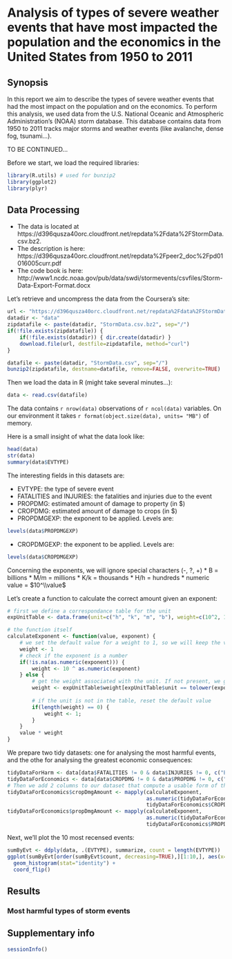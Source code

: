 # Analysis of types of severe weather events that have most impacted the population and the economics in the United States from 1950 to 2011

## Synopsis

In this report we aim to describe the types of severe weather events that had the most impact on the population
and on the economics.
To perform this analysis, we used data from the U.S. National Oceanic and Atmospheric Administration's (NOAA) storm database.
This database contains data from 1950 to 2011 tracks major storms and weather events (like avalanche, dense fog, tsunami...).

TO BE CONTINUED...

Before we start, we load the required libraries:

``` r
library(R.utils) # used for bunzip2
library(ggplot2)
library(plyr)
```

## Data Processing

* The data is located at https://d396qusza40orc.cloudfront.net/repdata%2Fdata%2FStormData.csv.bz2.
* The description is here: https://d396qusza40orc.cloudfront.net/repdata%2Fpeer2_doc%2Fpd01016005curr.pdf
* The code book is here: http://www1.ncdc.noaa.gov/pub/data/swdi/stormevents/csvfiles/Storm-Data-Export-Format.docx

Let's retrieve and uncompress the data from the Coursera's site:

```r
url <- "https://d396qusza40orc.cloudfront.net/repdata%2Fdata%2FStormData.csv.bz2"
datadir <- "data"
zipdatafile <- paste(datadir, "StormData.csv.bz2", sep="/")
if(!file.exists(zipdatafile)) {
    if(!file.exists(datadir)) { dir.create(datadir) }
    download.file(url, destfile=zipdatafile, method="curl")
}

datafile <- paste(datadir, "StormData.csv", sep="/")
bunzip2(zipdatafile, destname=datafile, remove=FALSE, overwrite=TRUE)
```

Then we load the data in R (might take several minutes...):
```r
data <- read.csv(datafile)
```

The data contains `r nrow(data)` observations of `r ncol(data)` variables. On our environment it takes `r format(object.size(data), units= "MB")` of memory.

Here is a small insight of what the data look like:
```r
head(data)
str(data)
summary(data$EVTYPE)
```

The interesting fields in this datasets are:

* EVTYPE: the type of severe event
* FATALITIES and INJURIES: the fatalities and injuries due to the event
* PROPDMG: estimated amount of damage to property (in $)
* CROPDMG: estimated amount of damage to crops (in $)
* PROPDMGEXP: the exponent to be applied. Levels are:
```r
levels(data$PROPDMGEXP)
```

* CROPDMGEXP: the exponent to be applied. Levels are:
```r
levels(data$CROPDMGEXP)
```

Concerning the exponents, we will ignore special characters (-, ?, +)
* B = billions
* M/m = millions
* K/k = thousands
* H/h = hundreds
* numeric value = $10^\\value$

Let's create a function to calculate the correct amount given an exponent:
```r
# first we define a correspondance table for the unit
expUnitTable <- data.frame(unit=c("h", "k", "m", "b"), weight=c(10^2, 10^3, 10^6, 10^9))

# the function itself
calculateExponent <- function(value, exponent) {
    # we set the default value for a weight to 1, so we will keep the value as is
    weight <- 1
    # check if the exponent is a number
    if(!is.na(as.numeric(exponent))) {
        weight <- 10 ^ as.numeric(exponent)
    } else {
        # get the weight associated with the unit. If not present, we got a numeric(0)
        weight <- expUnitTable$weight[expUnitTable$unit == tolower(exponent)]
        
        # if the unit is not in the table, reset the default value
        if(length(weight) == 0) {
            weight <- 1;
        }
    }
    value * weight
}
```

We prepare two tidy datasets: one for analysing the most harmful events, and the othe for analysing
the greatest economic consequences:
```r
tidyDataForHarm <- data[data$FATALITIES != 0 & data$INJURIES != 0, c("EVTYPE", "FATALITIES", "INJURIES")]
tidyDataForEconomics <- data[data$CROPDMG != 0 & data$PROPDMG != 0, c("EVTYPE", "CROPDMG", "CROPDMGEXP", "PROPDMG", "PROPDMGEXP")]
# Then we add 2 columns to our dataset that compute a usable form of the amount of damage:
tidyDataForEconomics$cropDmgAmount <- mapply(calculateExponent,
                                             as.numeric(tidyDataForEconomics$CROPDMG),
                                             tidyDataForEconomics$CROPDMGEXP)
tidyDataForEconomics$propDmgAmount <- mapply(calculateExponent,
                                             as.numeric(tidyDataForEconomics$PROPDMG),
                                             tidyDataForEconomics$PROPDMGEXP)
```

Next, we'll plot the 10 most recensed events:
```r
sumByEvt <- ddply(data, .(EVTYPE), summarize, count = length(EVTYPE))
ggplot(sumByEvt[order(sumByEvt$count, decreasing=TRUE),][1:10,], aes(x=EVTYPE, y=count, fill=EVTYPE)) +
  geom_histogram(stat="identity") +
  coord_flip()
```

## Results

### Most harmful types of storm events



## Supplementary info

```r
sessionInfo()
```

